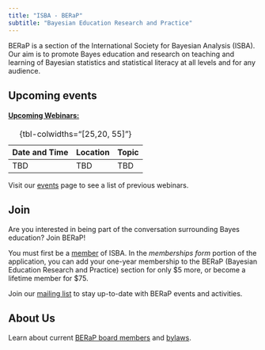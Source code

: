 ```yaml
---
title: "ISBA - BERaP"
subtitle: "Bayesian Education Research and Practice"
---
```


BERaP is a section of the International Society for Bayesian Analysis (ISBA). Our aim is to promote Bayes education and research on teaching and learning of Bayesian statistics and statistical literacy at all levels and for any audience.

## Upcoming events

#### [Upcoming Webinars:]{.underline}

| Date and Time | Location | Topic |
|---------------|----------|-------|
| TBD           | TBD      | TBD   |

: {tbl-colwidths="\[25,20, 55\]"}

Visit our [events](events.qmd) page to see a list of previous webinars.

## Join

Are you interested in being part of the conversation surrounding Bayes education? Join BERaP!

You must first be a [member](https://bayesian.org/membership/joinrenew/) of ISBA. In the *memberships form* portion of the application, you can add your one-year membership to the BERaP (Bayesian Education Research and Practice) section for only \$5 more, or become a lifetime member for \$75.

Join our [mailing list](https://forms.gle/6AJ7i8aiozLsY2Pz5) to stay up-to-date with BERaP events and activities.

## About Us

Learn about current [BERaP board members](about.qmd) and [bylaws](bylaws.qmd).
